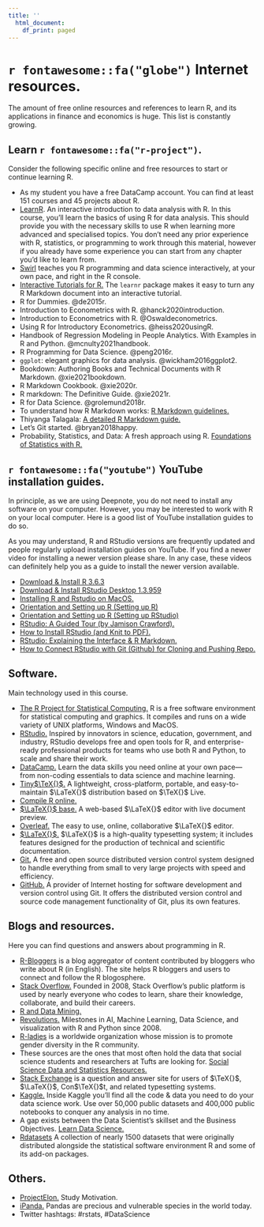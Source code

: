 ```yaml
---
title: ''
  html_document:
    df_print: paged
---
```


\newpage

# `r fontawesome::fa("globe")` Internet resources.

The amount of free online resources and references to learn R, and its applications in  finance and economics is huge. This list is constantly growing.

## Learn `r fontawesome::fa("r-project")`.

Consider the following specific online and free resources to start or continue learning R.

- As my student you have a free DataCamp account. You can find at least 151 courses and 45 projects about R.
- [LearnR](https://learnr.numbat.space/). An interactive introduction to data analysis with R. In this course, you'll learn the basics of using R for data analysis. This should provide you with the necessary skills to use R when learning more advanced and specialised topics. You don't need any prior experience with R, statistics, or programming to work through this material, however if you already have some experience you can start from any chapter you'd like to learn from. 
- [Swirl](https://swirlstats.com/) teaches you R programming and data science interactively, at your own pace, and right in the R console. 
- [Interactive Tutorials for R.](https://rstudio.github.io/learnr/) The <tt>`learnr`</tt> package makes it easy to turn any R Markdown document into an interactive tutorial. 
- R for Dummies. @de2015r.
- Introduction to Econometrics with R. @hanck2020introduction.
- Introduction to Econometrics with R. @Oswaldeconometrics.
- Using R for Introductory Econometrics. @heiss2020usingR.
- Handbook of Regression Modeling in People Analytics. With Examples in R and Python. @mcnulty2021handbook.
- R Programming for Data Science. @peng2016r.
- <tt>`ggplot`</tt>: elegant graphics for data analysis. @wickham2016ggplot2.
- Bookdown: Authoring Books and Technical Documents with R Markdown. @xie2021bookdown.
- R Markdown Cookbook. @xie2020r.
- R markdown: The Definitive Guide. @xie2021r.
- R for Data Science. @grolemund2018r.
- To understand how R Markdown works: [R Markdown guidelines.](https://crd150.github.io/hw_guidelines.html)
- Thiyanga Talagala: [A detailed R Markdown guide.](https://talks-thiyanga.netlify.app/rmarkdown_rladies/rmarkdownrladies_tst#1)
- Let’s Git started. @bryan2018happy.
- Probability, Statistics, and Data: A fresh approach using R. [Foundations of Statistics with R.](https://mathstat.slu.edu/~speegle/_book/)


## `r fontawesome::fa("youtube")` YouTube installation guides.

In principle, as we are using Deepnote, you do not need to install any software on your computer. However, you may be interested to work with R on your local computer. Here is a good list of YouTube installation guides to do so. 

As you may understand, R and RStudio versions are frequently updated and people regularly upload installation guides on YouTube. If you find a newer video for installing a newer version please share. In any case, these videos can definitely help you as a guide to install the newer version available.

-   [Download & Install R 3.6.3](https://youtu.be/3OxPMYP8lNU)
-   [Download & Install RStudio Desktop 1.3.959](https://youtu.be/uvnuQ_fKrMc)
-   [Installing R and Rstudio on MacOS.](https://youtu.be/Y20P3u3c_1c)
-   [Orientation and Setting up R (Setting up R)](https://www.youtube.com/watch?v=y2wgdw5_MZg&t=2498s)
-   [Orientation and Setting up R (Setting up RStudio)](https://www.youtube.com/watch?v=y2wgdw5_MZg&t=3002s)
-   [RStudio: A Guided Tour (by Jamison Crawford).](https://youtu.be/xgPwDlAtuNI)
-   [How to Install RStudio (and Knit to PDF).](https://youtu.be/2Sovzf6lVRo)
-   [RStudio: Explaining the Interface & R Markdown.](https://youtu.be/AHAR7j-IUOw)
-   [How to Connect RStudio with Git (Github) for Cloning and Pushing Repo.](https://youtu.be/lXwH2R4n3RQ)

<!-- ## RStudio and GitHub integration plus pull request (PR). -->

<!-- GitHub is a website and cloud-based service that helps developers store and manage their code, as well as track and control changes to their code and projects. GitHub is one of the world's largest communities of open source code developers. It fosters collaboration and communication between developers similar to a social network of coders. Here, we assume you have installed R, RStudio, Git, and you have a GitHub account. This series of videos are good to understand the basics of how professionals develop code in a collaborative way. -->

<!-- **Video 1 of 4.** I recommend you to start at minute 10. Before minute 10 you can see an installation process, but there are better videos in the previous section (YouTube installation guides). Starting from minute 10 you can learn how to link RStudio with your GitHub account using the SSH RSA key which I highly recommend. You may find Samsun's voice speed a bit slow, just remember you can change the playback speed in YouTube if necessary. [Installing R, R Studio, and link R Studio with Github account - Part 4 - by Samsun.](https://youtu.be/-LKFxtaU5bY) -->

<!-- **Video 2 of 4.** The relevant part starts at minute 5:50. In the first part Lisa explains how to use the `{usethis}` library to link RStudio with your GitHub account, but I recommend you to follow the video 1 for that purpose. So, please watch this from minute 5:50 to the end. There is one more thing, in 8:39 she clones with HTTPS, but I recommend you cloning with SSH, the option to select SSH is just right there in the same window. In my experience, cloning with SSH is better because of security issues and because you may not be asked to log in repeatedly. [Using git and GitHub in R Studio.](https://youtu.be/QLFc9gw_Hfs) -->

<!-- **Video 3 of 4.** Video 2 explained RStudio and GitHub integration to work alone. This video 3 explains how to work with others as collaborators (Lisa and Heather). In the context of this class, your classmate colleagues are collaborators, I am not included as a collaborator. Note that Lisa and Heather cloned with HTTPS but I recommend cloning with SSH. They show how to work with branches and pull request between collaborators. Starting from 30:40 the tutorial is somewhat less interesting, you are free to look at it, but it is not vital for our purposes. [Using Git and GitHub in R (second part).](https://youtu.be/megZYkCLMA4) -->

<!-- **Video 4 of 4.** Layla explains very well how to interact between a team of students and your professor or instructor. Note that her RStudio panes are in a very weird location but I guess you still can follow. Layla also recommends working with branches, this is a good practice. She also knits in html but I will ask you to knit in pdf most of the time. Note that she actually takes the side of the students who are interacting with an instructor which is called reviewer in GitHub. [Branching and Committing from RStudio and creating a PR on GitHub.](https://youtu.be/4Jjk_43g9xU) -->

<!-- **Complementary video.** This is in Spanish, it is a good video, but the previous 4 are somewhat better. She links RStudio and GitHub using the terminal, I normally follow the procedure in the first video (Samsun's video). She also clones with HTTPS, but I recommend you cloning with SSH as I explained before. [RStudio y GitHub: control de versiones. ](https://youtu.be/Xy_CLr7htfA) -->

## Software.

Main technology used in this course.

-   [The R Project for Statistical Computing.](https://www.r-project.org/) R is a free software environment for statistical computing and graphics. It compiles and runs on a wide variety of UNIX platforms, Windows and MacOS. 
-   [RStudio.](https://posit.co/) Inspired by innovators in science, education, government, and industry, RStudio develops free and open tools for R, and enterprise-ready professional products for teams who use both R and Python, to scale and share their work. 
-   [DataCamp.](https://www.datacamp.com/) Learn the data skills you need online at your own pace—from non-coding essentials to data science and machine learning. 
-   [Tiny$\TeX{}$.](https://yihui.org/tinytex/) A lightweight, cross-platform, portable, and easy-to-maintain $\LaTeX{}$ distribution based on $\TeX{}$ Live. 
-   [Compile R online.](https://rextester.com/l/r_online_compiler)
-   [$\LaTeX{}$ base.](https://latexbase.com) A web-based $\LaTeX{}$ editor with live document preview. 
-   [Overleaf.](https://www.overleaf.com/) The easy to use, online, collaborative $\LaTeX{}$ editor. 
-   [$\LaTeX{}$.](https://www.latex-project.org/) $\LaTeX{}$ is a high-quality typesetting system; it includes features designed for the production of technical and scientific documentation. 
-   [Git.](https://git-scm.com/) A free and open source distributed version control system designed to handle everything from small to very large projects with speed and efficiency. 
-   [GitHub.](https://github.com/) A provider of Internet hosting for software development and version control using Git. It offers the distributed version control and source code management functionality of Git, plus its own features. 

## Blogs and resources.

Here you can find questions and answers about programming in R.

-   [R-Bloggers](https://www.r-bloggers.com) is a blog aggregator of content contributed by bloggers who write about R (in English). The site helps R bloggers and users to connect and follow the R blogosphere. 
-   [Stack Overflow.](https://stackoverflow.com) Founded in 2008, Stack Overflow’s public platform is used by nearly everyone who codes to learn, share their knowledge, collaborate, and build their careers. 
-   [R and Data Mining.](http://www.rdatamining.com)
-   [Revolutions.](https://blog.revolutionanalytics.com/) Milestones in AI, Machine Learning, Data Science, and visualization with R and Python since 2008. 
-   [R-ladies](https://rladies.org/) is a worldwide organization whose mission is to promote gender diversity in the R community.
-   These sources are the ones that most often hold the data that social science students and researchers at Tufts are looking for. [Social Science Data and Statistics Resources.](https://researchguides.library.tufts.edu/data/r)
-   [Stack Exchange](https://tex.stackexchange.com/) is a question and answer site for users of $\TeX{}$, $\LaTeX{}$, Con$\TeX{}$t, and related typesetting systems. 
-   [Kaggle.](https://www.kaggle.com/) Inside Kaggle you’ll find all the code & data you need to do your data science work. Use over 50,000 public datasets and 400,000 public notebooks to conquer any analysis in no time.
-   A gap exists between the Data Scientist's skillset and the Business Objectives. [Learn Data Science.](https://www.business-science.io/)
-   [Rdatasets](https://vincentarelbundock.github.io/Rdatasets/index.html) A collection of nearly 1500 datasets that were originally distributed alongside the statistical software environment R and some of its add-on packages.

## Others.

-   [ProjectElon.](https://www.youtube.com/c/ProjectElon/) Study Motivation.
-   [iPanda.](https://www.youtube.com/c/iPandaChannel) Pandas are precious and vulnerable species in the world today.  
-   Twitter hashtags: \#rstats, \#DataScience

